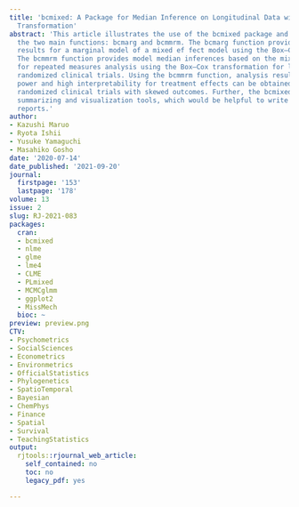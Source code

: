```yaml
---
title: 'bcmixed: A Package for Median Inference on Longitudinal Data with the Box–Cox
  Transformation'
abstract: 'This article illustrates the use of the bcmixed package and focuses on
  the two main functions: bcmarg and bcmmrm. The bcmarg function provides inference
  results for a marginal model of a mixed ef fect model using the Box–Cox transformation.
  The bcmmrm function provides model median inferences based on the mixed effect models
  for repeated measures analysis using the Box–Cox transformation for longitudinal
  randomized clinical trials. Using the bcmmrm function, analysis results with high
  power and high interpretability for treatment effects can be obtained for longitudinal
  randomized clinical trials with skewed outcomes. Further, the bcmixed package provides
  summarizing and visualization tools, which would be helpful to write clinical trial
  reports.'
author:
- Kazushi Maruo
- Ryota Ishii
- Yusuke Yamaguchi
- Masahiko Gosho
date: '2020-07-14'
date_published: '2021-09-20'
journal:
  firstpage: '153'
  lastpage: '178'
volume: 13
issue: 2
slug: RJ-2021-083
packages:
  cran:
  - bcmixed
  - nlme
  - glme
  - lme4
  - CLME
  - PLmixed
  - MCMCglmm
  - ggplot2
  - MissMech
  bioc: ~
preview: preview.png
CTV:
- Psychometrics
- SocialSciences
- Econometrics
- Environmetrics
- OfficialStatistics
- Phylogenetics
- SpatioTemporal
- Bayesian
- ChemPhys
- Finance
- Spatial
- Survival
- TeachingStatistics
output:
  rjtools::rjournal_web_article:
    self_contained: no
    toc: no
    legacy_pdf: yes

---
```

